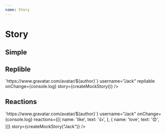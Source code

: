 ```yaml
---
name: Story
---
```



# Story

<link href="https://cdn.jsdelivr.net/npm/antd@3.26.6/dist/antd.min.css" rel="stylesheet" />

## Simple

<Playground>
  <RonpaStory 
    username="Jack"
    onChange={console.log}
    story={createMockStory()}
  />
</Playground>

## Replible

<Playground>
  <RonpaStory 
    getAvatar={(author) => `https://www.gravatar.com/avatar/${author}`}
    username="Jack"
    repliable
    onChange={console.log}
    story={createMockStory()}
  />
</Playground>

## Reactions

<Playground>
  <RonpaStory 
    getAvatar={(author) => `https://www.gravatar.com/avatar/${author}`}
    username="Jack"
    onChange={console.log}
    reactions={[{
      name: 'like',
      text: '👍',
    }, {
      name: 'love',
      text: '😍',
    }]}
    story={createMockStory("Jack")}
  />
</Playground>
